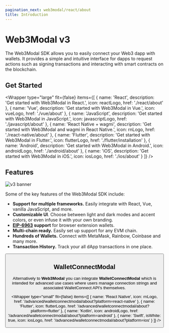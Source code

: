 ```yaml
---
pagination_next: web3modal/react/about
title: Introduction
---
```




# Web3Modal v3

The Web3Modal SDK allows you to easily connect your Web3 dapp with wallets. It provides a simple and
intuitive interface for dapps to request actions such as signing transactions and interacting with smart
contracts on the blockchain.

<W3MQuickStart />

## Get Started

<Wrapper
  type="large"
  fit={false}
  items={[
    {
      name: 'React',
      description: 'Get started with Web3Modal in React.',
      icon: reactLogo,
      href: './react/about'
    },
    {
      name: 'Vue',
      description: 'Get started with Web3Modal in Vue.',
      icon: vueLogo,
      href: './vue/about'
    },
    {
      name: 'JavaScript',
      description: 'Get started with Web3Modal in JavaScript.',
      icon: javascriptLogo,
      href: './javascript/about'
    },
    {
      name: 'React Native + wagmi',
      description: 'Get started with Web3Modal and wagmi in React Native.',
      icon: rnLogo,
      href: './react-native/about'
    },
    {
      name: 'Flutter',
      description: 'Get started with Web3Modal in Flutter.',
      icon: flutterLogo,
      href: './flutter/installation'
    },
    {
      name: 'Android',
      description: 'Get started with Web3Modal in Android.',
      icon: androidLogo,
      href: './android/about'
    },
    {
      name: 'iOS',
      description: 'Get started with Web3Modal in iOS.',
      icon: iosLogo,
      href: './ios/about'
    }
  ]}
/>

## Features

![v3 banner](../../static/img/v3.png)

Some of the key features of the Web3Modal SDK include:

- **Support for multiple frameworks.** Easily integrate with React, Vue, vanilla JavaScript, and more.
- **Customizable UI**. Choose between light and dark modes and accent colors, or even infuse it with your own branding.
- **[EIP-6963](https://eips.ethereum.org/EIPS/eip-6963) support** for browser extension wallets.
- **Multi-chain ready.** Easily set up support for any EVM chain.
- **Hundreds of Wallets.** Connect with MetaMask, Rainbow, Coinbase and many more.
- **Transaction History.** Track your all dApp transactions in one place.

<Button name="Try Demo" url="https://web3modal.com/" />

## WalletConnectModal

Alternatively to **Web3Modal** you can integrate **WalletConnectModal** which is intended for advanced use cases where users manage connection strings and associated WalletConnect API's themselves.

<Wrapper
  type="small"
  fit={false}
  items={[
    {
      name: 'React Native',
      icon: rnLogo,
      href: '/advanced/walletconnectmodal/about?platform=react-native'
    },
    {
      name: 'Flutter',
      icon: flutterLogo,
      href: '/advanced/walletconnectmodal/about?platform=flutter'
    },
    {
      name: 'Kotlin',
      icon: androidLogo,
      href: '/advanced/walletconnectmodal/about?platform=android'
    },
    {
      name: 'Swift',
      isWhite: true,
      icon: iosLogo,
      href: '/advanced/walletconnectmodal/about?platform=ios'
    }
  ]}
/>
